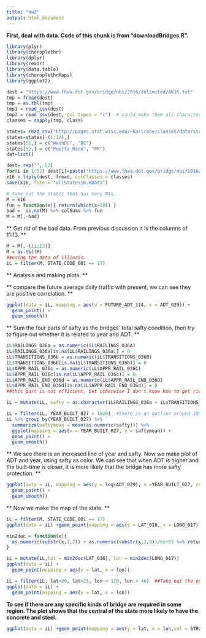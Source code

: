 ```yaml
---
title: "hw2"
output: html_document
---
```

**First, deal with data. Code of this chunk is from "downloadBridges.R". **
```r
library(plyr)
library(choroplethr)
library(dplyr)
library(readr)
library(data.table)
library(choroplethrMaps)
library(ggplot2)

dest = "https://www.fhwa.dot.gov/bridge/nbi/2016/delimited/AK16.txt"
tmp = fread(dest) 
tmp = as.tbl(tmp)
tmp1 = read_csv(dest)
tmp2 = read_csv(dest, col_types = "c")  # could make them all characters...
classes = sapply(tmp, class)

states= read_csv("http://pages.stat.wisc.edu/~karlrohe/classes/data/stateAbv.txt")
states=states[-(1:12),]
states[51,] = c("WashDC", "DC")
states[52,] = c("Puerto Rico", "PR")
dat=list()

dest= rep("", 52)
for(i in 1:52) dest[i]=paste("https://www.fhwa.dot.gov/bridge/nbi/2016/delimited/", states[i,2],"16.txt", sep = "") 
x16 = ldply(dest, fread, colClasses = classes)  
save(x16, file = "allStates16.RData")

# take out the states that has many NAs.
M = x16
fun = function(x){ return(which(x>20)) }
bad =  is.na(M) %>% colSums %>% fun
M = M[,-bad]
```

** Get rid of the bad data. From previous discussion it is the columns of 11:13. **
```r
M = M[,-(11:13)]
M = as.tbl(M)
##using the data of Illinois.
iL = filter(M, STATE_CODE_001 == 17)
```

** Analysis and making plots. **

** compare the future average daily traffic with present, we can see they are positive correlation. **
```r
ggplot(data = iL, mapping = aes(y = FUTURE_ADT_114, x = ADT_029)) + 
  geom_point() + 
  geom_smooth()
```

** Sum the four parts of safty as the bridges' total safty condition, then try to figure out whether it is related to year and ADT. **
```r
iL$RAILINGS_036a = as.numeric(iL$RAILINGS_036A)
iL$RAILINGS_036a[is.na(iL$RAILINGS_036a)] = 0
iL$TRANSITIONS_036b = as.numeric(iL$TRANSITIONS_036B)
iL$TRANSITIONS_036b[is.na(iL$TRANSITIONS_036b)] = 0
iL$APPR_RAIL_036c = as.numeric(iL$APPR_RAIL_036C)
iL$APPR_RAIL_036c[is.na(iL$APPR_RAIL_036c)] = 0
iL$APPR_RAIL_END_036d = as.numeric(iL$APPR_RAIL_END_036D)
iL$APPR_RAIL_END_036d[is.na(iL$APPR_RAIL_END_036d)] = 0
##this part is not efficient, but otherwise I don't know how to get rid of the NAs.

iL = mutate(iL, safty = as.character(iL$RAILINGS_036a + iL$TRANSITIONS_036b + iL$APPR_RAIL_036c + iL$APPR_RAIL_END_036d))

iL = filter(iL, YEAR_BUILT_027 > 1820)  #there is an outlier around 1800.
iL %>% group_by(YEAR_BUILT_027) %>% 
  summarize(saftymean = mean(as.numeric(safty))) %>% 
  ggplot(mapping = aes(x = YEAR_BUILT_027, y = saftymean)) + 
  geom_point() +
  geom_smooth()
```

** We see there is an increased line of year and safty. **
**Now we make plot of ADT and year, using safty as color. We can see that when ADT is higher and the built-time is closer, it is more likely that the bridge has more safty protection. **
```r
ggplot(data = iL, mapping = aes(y = log(ADT_029), x =YEAR_BUILT_027, col = safty)) +
  geom_point() +
  geom_smooth()
```
** Now we make the map of the state. **
```r
iL = filter(M, STATE_CODE_001 == 17)
ggplot(data = iL) +geom_point(mapping = aes(y = LAT_016, x = LONG_017))

min2dec = function(x){
  as.numeric(substr(x,1,2)) + as.numeric(substr(x,3,8))/6e+05 %>% return
}

iL = mutate(iL,lat = min2dec(LAT_016), lon = min2dec(LONG_017))
ggplot(data = iL) +
  geom_point(mapping = aes(y = lat, x = lon))

iL = filter(iL, lat<80, lat>25, lon < 120, lon > 40)  ##Take out the outliers.
ggplot(data = iL) +
  geom_point(mapping = aes(y = lat, x = lon))
```

**To see if there are any specific kinds of bridge are required in some region. The plot shows that the central of the state more likely to have the concrete and steel. **
```r
ggplot(data = iL) +geom_point(mapping = aes(y = lat, x = lon,col = STRUCTURE_KIND_043A))
```

